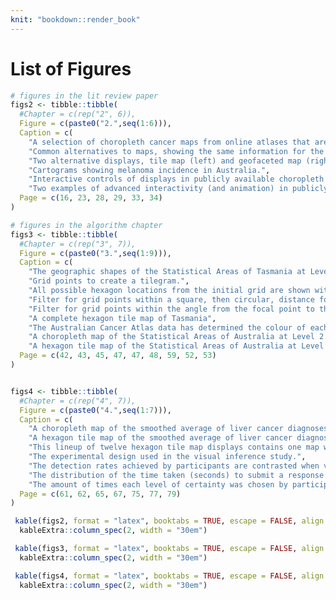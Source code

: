 ```yaml
---
knit: "bookdown::render_book"
---
```


# List of Figures {-}

```r
# figures in the lit review paper
figs2 <- tibble::tibble(
  #Chapter = c(rep("2", 6)),
  Figure = c(paste0("2.",seq(1:6))),
  Caption = c(
    "A selection of choropleth cancer maps from online atlases that are publicly available.",
    "Common alternatives to maps, showing the same information for the United States of America.",
    "Two alternative displays, tile map (left) and geofaceted map (right), showing state age-adjusted rate of incidence for lung and bronchus in the USA.",
    "Cartograms showing melanoma incidence in Australia.",
    "Interactive controls of displays in publicly available choropleth cancer maps",
    "Two examples of advanced interactivity (and animation) in publicly available choropleth cancer maps."),
  Page = c(16, 23, 28, 29, 33, 34)
)

# figures in the algorithm chapter
figs3 <- tibble::tibble(
  #Chapter = c(rep("3", 7)),
  Figure = c(paste0("3.",seq(1:9))),
  Caption = c(
    "The geographic shapes of the Statistical Areas of Tasmania at Level 2.",
    "Grid points to create a tilegram.",
    "All possible hexagon locations from the initial grid are shown with blue outlines.",
    "Filter for grid points within a square, then circular, distance for those closest to the centroid.",
    "Filter for grid points within the angle from the focal point to the centroid.",
    "A complete hexagon tile map of Tasmania",
    "The Australian Cancer Atlas data has determined the colour of each Statistical Area of Australian at Level 2",
    "A choropleth map of the Statistical Areas of Australia at Level 2.",
    "A hexagon tile map of the Statistical Areas of Australia at Level 2."), 
  Page = c(42, 43, 45, 47, 47, 48, 59, 52, 53)
)


figs4 <- tibble::tibble(
  #Chapter = c(rep("4", 7)),
  Figure = c(paste0("4.",seq(1:7))),
  Caption = c(
    "A choropleth map of the smoothed average of liver cancer diagnoses for Australian males.",
    "A hexagon tile map of the smoothed average of liver cancer diagnoses for Australian males.",
    "This lineup of twelve hexagon tile map displays contains one map with a real population related structure.",
    "The experimental design used in the visual inference study.",
    "The detection rates achieved by participants are contrasted when viewing the four replicates of the three trend models",
    "The distribution of the time taken (seconds) to submit a response for each combination of trend, whether the data plot was detected, and type of display, shown using horizontally jittered dotplots.",
    "The amount of times each level of certainty was chosen by participants when viewing hexagon tile map or choropleth displays."), 
  Page = c(61, 62, 65, 67, 75, 77, 79)
)
```



```r
 kable(figs2, format = "latex", booktabs = TRUE, escape = FALSE, align = "rlr") %>% 
  kableExtra::column_spec(2, width = "30em")
```


```r
 kable(figs3, format = "latex", booktabs = TRUE, escape = FALSE, align = "rlr") %>% 
  kableExtra::column_spec(2, width = "30em")
```


```r
 kable(figs4, format = "latex", booktabs = TRUE, escape = FALSE, align = "rlr") %>% 
  kableExtra::column_spec(2, width = "30em")
```
